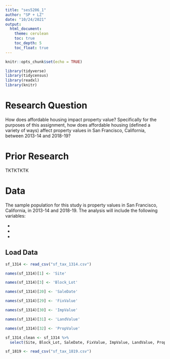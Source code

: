 ```yaml
---
title: "ses5206_1"
author: "SP + LZ"
date: "10/24/2021"
output: 
  html_document:
    theme: cerulean
    toc: true
    toc_depth: 5
    toc_float: true
---
```

```r
knitr::opts_chunk$set(echo = TRUE)
```

```r
library(tidyverse)
library(tidycensus)
library(readxl)
library(knitr)
```

# Research Question

How does affordable housing impact property value? Specifically for the purposes of this assignment, how does affordable housing (defined a variety of ways) affect property values in San Francisco, California, between 2013-14 and 2018-19?

# Prior Research 

TKTKTKTK

# Data

The sample population for this study is property values in San Francisco, California, in 2013-14 and 2018-19. The analysis will include the following variables: 

* 
* 
* 

## Load Data 

```r
sf_1314 <- read_csv("sf_tax_1314.csv") 

names(sf_1314)[1] <- 'Site'

names(sf_1314)[3] <- 'Block_Lot'

names(sf_1314)[20] <- 'SaleDate'

names(sf_1314)[29] <- 'FixValue'

names(sf_1314)[30] <- 'ImpValue'

names(sf_1314)[31] <- 'LandValue'

names(sf_1314)[32] <- 'PropValue'

sf_1314_clean <- sf_1314 %>%
  select(Site, Block_Lot, SaleDate, FixValue, ImpValue, LandValue, PropValue)

sf_1819 <- read_csv("sf_tax_1819.csv") 

```
